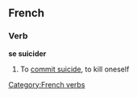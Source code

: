 ==French==

===Verb===
'''se suicider'''

# {{reflexive}} To [[commit suicide]], to kill oneself

[[Category:French verbs]]